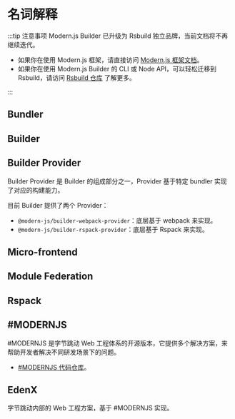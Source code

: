 # 名词解释

:::tip 注意事项
Modern.js Builder 已升级为 Rsbuild 独立品牌，当前文档将不再继续迭代。

- 如果你在使用 Modern.js 框架，请直接访问 [Modern.js 框架文档](https://modernjs.dev/)。
- 如果你在使用 Modern.js Builder 的 CLI 或 Node API，可以轻松迁移到 Rsbuild，请访问 [Rsbuild 仓库](https://github.com/web-infra-dev/rsbuild) 了解更多。

:::

## Bundler


<Bundler />

## Builder


<Builder />

## Builder Provider

Builder Provider 是 Builder 的组成部分之一，Provider 基于特定 bundler 实现了对应的构建能力。

目前 Builder 提供了两个 Provider：

- `@modern-js/builder-webpack-provider`：底层基于 webpack 来实现。
- `@modern-js/builder-rspack-provider`：底层基于 Rspack 来实现。

## Micro-frontend


<MicroFrontend />

## Module Federation


<ModuleFederation />

## Rspack


<Rspack />

## #MODERNJS

#MODERNJS 是字节跳动 Web 工程体系的开源版本，它提供多个解决方案，来帮助开发者解决不同研发场景下的问题。

- [#MODERNJS 代码仓库](https://github.com/web-infra-dev/modern.js)。

## EdenX

字节跳动内部的 Web 工程方案，基于 #MODERNJS 实现。
